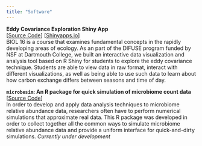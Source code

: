 ```yaml
---
title: "Software"
---
```


**Eddy Covariance Exploration Shiny App**  
[[Source Code](https://github.com/qpmnguyen/DIFUSE_2020_EddyCovariance)] [[Shinyapps.io](https://qpmnguyen.shinyapps.io/difuse_2020_eddycovariance/)]   
BIOL 16 is a course that examines fundamental concepts in the rapidly developing areas of ecology. As an part of the DIFUSE program funded by NSF at Dartmouth College, we built an interactive data visualization and analysis tool based on R Shiny for students to explore the eddy covariance technique. Students are able to view data in raw format, interact with different visualizations, as well as being able to use such data to learn about how carbon exchange differs between seasons and time of day.  
 

**`microbesim`: An R package for quick simulation of microbiome count data**  
[[Source Code](https://github.com/qpmnguyen/microbesim)]  
In order to develop and apply data analysis techniques to microbiome relative abundance data, researchers often have to perform numerical simulations that approximate real data. This R package was developed in order to collect together all the common ways to simulate microbiome relative abundance data and provide a uniform interface for quick-and-dirty simulations. *Currently under development*  

  

